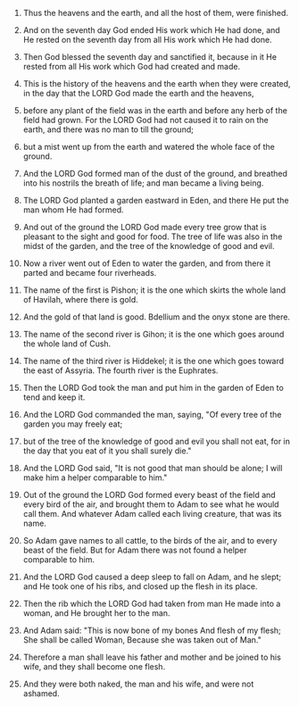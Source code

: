 
1. Thus the heavens and the earth, and all the host of them, were finished.

2. And on the seventh day God ended His work which He had done, and He rested on the seventh day from all His work which He had done.

3. Then God blessed the seventh day and sanctified it, because in it He rested from all His work which God had created and made.

4. This is the history of the heavens and the earth when they were created, in the day that the LORD God made the earth and the heavens,

5. before any plant of the field was in the earth and before any herb of the field had grown. For the LORD God had not caused it to rain on the earth, and there was no man to till the ground;

6. but a mist went up from the earth and watered the whole face of the ground.

7. And the LORD God formed man of the dust of the ground, and breathed into his nostrils the breath of life; and man became a living being.

8. The LORD God planted a garden eastward in Eden, and there He put the man whom He had formed.

9. And out of the ground the LORD God made every tree grow that is pleasant to the sight and good for food. The tree of life was also in the midst of the garden, and the tree of the knowledge of good and evil.

10. Now a river went out of Eden to water the garden, and from there it parted and became four riverheads.

11. The name of the first is Pishon; it is the one which skirts the whole land of Havilah, where there is gold.

12. And the gold of that land is good. Bdellium and the onyx stone are there.

13. The name of the second river is Gihon; it is the one which goes around the whole land of Cush.

14. The name of the third river is Hiddekel; it is the one which goes toward the east of Assyria. The fourth river is the Euphrates.

15. Then the LORD God took the man and put him in the garden of Eden to tend and keep it.

16. And the LORD God commanded the man, saying, "Of every tree of the garden you may freely eat;

17. but of the tree of the knowledge of good and evil you shall not eat, for in the day that you eat of it you shall surely die."

18. And the LORD God said, "It is not good that man should be alone; I will make him a helper comparable to him."

19. Out of the ground the LORD God formed every beast of the field and every bird of the air, and brought them to Adam to see what he would call them. And whatever Adam called each living creature, that was its name.

20. So Adam gave names to all cattle, to the birds of the air, and to every beast of the field. But for Adam there was not found a helper comparable to him.

21. And the LORD God caused a deep sleep to fall on Adam, and he slept; and He took one of his ribs, and closed up the flesh in its place.

22. Then the rib which the LORD God had taken from man He made into a woman, and He brought her to the man.

23. And Adam said: "This is now bone of my bones And flesh of my flesh; She shall be called Woman, Because she was taken out of Man."

24. Therefore a man shall leave his father and mother and be joined to his wife, and they shall become one flesh.

25. And they were both naked, the man and his wife, and were not ashamed.



